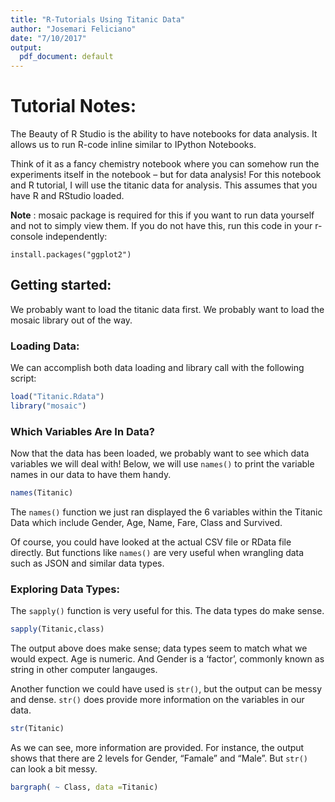 ```yaml
---
title: "R-Tutorials Using Titanic Data"
author: "Josemari Feliciano"
date: "7/10/2017"
output:
  pdf_document: default
---
```



# Tutorial Notes:  

The Beauty of R Studio is the ability to have notebooks for data analysis.  It allows us to run R-code inline similar to IPython Notebooks.  

Think of it as a fancy chemistry notebook where you can somehow run the experiments itself in the notebook -- but for data analysis!  For this notebook and R tutorial, I will use the titanic data for analysis.  This assumes that you have R and RStudio loaded.  


__Note__ :  mosaic package is required for this if you want to run data yourself and not to simply view them.   If you do not have this, run this code in your r-console independently:  

```
install.packages("ggplot2")
``` 



  
  
## Getting started:  

We probably want to load the titanic data first. We probably want to load the mosaic library out of the way.  

### Loading Data:
We can accomplish both data loading and library call with the following script:

```r
load("Titanic.Rdata")
library("mosaic")
```
  
### Which Variables Are In Data?  
Now that the data has been loaded, we probably want to see which data variables we will deal with!  Below, we will use `names()` to print the variable names in our data to have them handy.  

```r
names(Titanic)
```

The `names()` function we just ran displayed the 6 variables within the Titanic Data which include Gender, Age, Name, Fare, Class and Survived.   
  
Of course, you could have looked at the actual CSV file or RData file directly. But functions like `names()` are very useful when wrangling data such as JSON and similar data types.  
  
### Exploring Data Types:

The `sapply()` function is very useful for this.  The data types do make sense. 
  
```r
sapply(Titanic,class)
```

The output above does make sense; data types seem to match what we would expect.  Age is numeric.  And Gender is a 'factor', commonly known as string in other computer langauges. 

Another function we could have used is `str()`, but the output can be messy and dense. `str()` does provide more information on the variables in our data.  

```r
str(Titanic)
```

As we can see, more information are provided. For instance, the output shows that there are 2 levels for Gender, "Famale" and "Male".  But `str()` can look a bit messy.  





```r
bargraph( ~ Class, data =Titanic)
```

